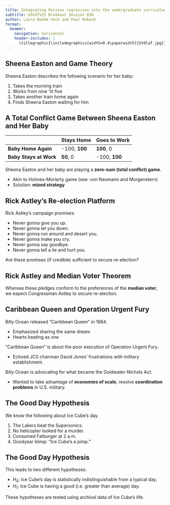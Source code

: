 ```yaml
---
title: Integrating Poisson regression into the undergraduate curriculum
subtitle: USCOTS25 Breakout Session B3H
author: Laura Boehm Vock and Paul Roback
format: 
  beamer:
    navigation: horizontal
    header-includes: |
      \titlegraphic{\includegraphics[width=0.4\paperwidth]{StOlaf.jpg}}
---
```


## Sheena Easton and Game Theory

Sheena Easton describes the following scenario for her baby:

1.  Takes the morning train
2.  Works from nine 'til five
3.  Takes another train home again
4.  Finds Sheena Easton waiting for him

## A Total Conflict Game Between Sheena Easton and Her Baby

|                        | Stays Home    | Goes to Work  |
|------------------------|---------------|---------------|
| **Baby Home Again**    | -100, **100** | **100**, 0    |
| **Baby Stays at Work** | **50**, 0     | -100, **100** |

Sheena Easton and her baby are playing a **zero-sum (total conflict) game**.

-   Akin to Holmes-Moriarty game (see: von Neumann and Morgenstern)
-   Solution: **mixed strategy**

## Rick Astley's Re-election Platform

Rick Astley's campaign promises:

-   Never gonna give you up.
-   Never gonna let you down.
-   Never gonna run around and desert you.
-   Never gonna make you cry.
-   Never gonna say goodbye.
-   Never gonna tell a lie and hurt you.

Are these promises (if credible) sufficient to secure re-election?

## Rick Astley and Median Voter Theorem

Whereas these pledges conform to the preferences of the **median voter**, we expect Congressman Astley to secure re-election.

## Caribbean Queen and Operation Urgent Fury

Billy Ocean released "Caribbean Queen" in 1984.

-   Emphasized sharing the same dream
-   Hearts beating as one

"Caribbean Queen" is about the poor execution of Operation Urgent Fury.

-   Echoed JCS chairman David Jones' frustrations with military establishment.

Billy Ocean is advocating for what became the Goldwater-Nichols Act.

-   Wanted to take advantage of **economies of scale**, resolve **coordination problems** in U.S. military.

## The Good Day Hypothesis

We know the following about Ice Cube's day.

1.  The Lakers beat the Supersonics.
2.  No helicopter looked for a murder.
3.  Consumed Fatburger at 2 a.m.
4.  Goodyear blimp: "Ice Cube's a pimp."

## The Good Day Hypothesis

This leads to two different hypotheses:

-   $H_0$: Ice Cube's day is statistically indistinguishable from a typical day.
-   $H_1$: Ice Cube is having a good (i.e. greater than average) day.

These hypotheses are tested using archival data of Ice Cube's life.